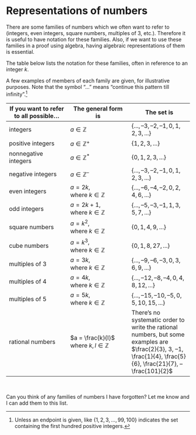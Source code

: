 # Representations of numbers

There are some families of numbers which we often want to refer to (integers, even integers, square numbers, multiples of $3$, etc.). Therefore it is useful to have notation for these families. Also, if we want to use these families in a proof using algebra, having algebraic representations of them is essential.

The table below lists the notation for these families, often in reference to an integer $k$. 

A few examples of members of each family are given, for illustrative purposes. Note that the symbol “...” means “continue this pattern till infinity”.^[Unless an endpoint is given, like $\{1, 2, 3, ..., 99, 100\}$ indicates the set containing the first hundred positive integers.]

**If you want to refer to all possible...** | **The general form is** | **The set is**
-- | -- | --
integers | $a \in \mathbb{Z}$ | $\{..., –3, –2, –1, 0, 1, 2, 3, ...\}$ 
positive integers | $a \in \mathbb{Z}^+$ | $\{1, 2, 3, ...\}$ 
nonnegative integers | $a \in \mathbb{Z}^*$ | $\{ 0, 1, 2, 3, ...\}$ 
negative integers | $a \in \mathbb{Z}^–$ | $\{..., –3, –2, –1, 0, 1, 2, 3, ...\}$ 
even integers | $a = 2k$,  <br /> where $k \in \mathbb{Z}$ | $\{..., –6, –4, –2, 0, 2, 4, 6, ...\}$ 
odd integers | $a = 2k + 1$, <br /> where $k \in \mathbb{Z}$ | $\{..., –5, –3, –1, 1, 3, 5, 7, ...\}$ 
square numbers | $a = k^2$, <br /> where $k \in \mathbb{Z}$ | $\{0, 1, 4, 9, ...\}$
cube numbers | $a = k^3$, <br /> where $k \in \mathbb{Z}$ | $\{0, 1, 8, 27, ...\}$
multiples of 3 | $a = 3k$, <br /> where $k \in \mathbb{Z}$ | $\{..., –9, –6, –3, 0, 3, 6, 9, ...\}$ 
multiples of 4 | $a = 4k$, <br /> where $k \in \mathbb{Z}$ | $\{..., –12, –8, –4, 0, 4, 8, 12, ...\}$ 
multiples of 5 | $a = 5k$, <br /> where $k \in \mathbb{Z}$ | $\{..., –15, –10, –5, 0, 5, 10, 15, ...\}$ 
rational numbers | $a = \frac{k}{l}$ <br /> where $k,l \in \mathbb{Z}$ | There’s no systematic order to write the rational numbers, but some examples are $\frac{2}{3}, 3, –1, \frac{1}{4}, \frac{5}{6}, \frac{21}{7}, –\frac{101}{2}$  

 <br /> 
 
Can you think of any families of numbers I have forgotten? Let me know and I can add them to this list.
